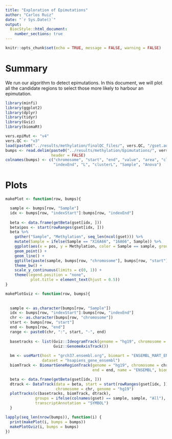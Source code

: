 ```yaml
---
title: "Exploration of Epimutations"
author: "Carlos Ruiz"
date: "`r Sys.Date()`"
output:
  BiocStyle::html_document:
    number_sections: true
---
```


```r
knitr::opts_chunk$set(echo = TRUE, message = FALSE, warning = FALSE)
```

# Summary

We run our algorithm to detect epimutations. In this document, we will plot all the candidate regions to select those more likely to harbour an epimutation.

```r
library(minfi)
library(ggplot2)
library(dplyr)
library(tidyr)
library(Gviz)
library(biomaRt)

vers.epiMut <- "v4"
vers.QC <- "v3"
load(paste0("../results/methylation/finalQC_files/", vers.QC, "/gset.autosomic.Rdata"))
bumps <- read.delim(paste0("../results/methylation/Epimutations/", vers.epiMut, "/bumpsSel.txt"), 
                    header = FALSE)
colnames(bumps) <- c("chromosome", "start", "end", "value", "area", "cluster", "indexStart",
                     "indexEnd", "L", "clusterL", "Sample", "Anova")
```


# Plots

```r
makePlot <- function(row, bumps){

  sample <- bumps[row, "Sample"]
  idx <- bumps[row, "indexStart"]:bumps[row, "indexEnd"]
  
  beta <- data.frame(getBeta(gset[idx, ]))
  beta$pos <- start(rowRanges(gset[idx, ]))
  beta %>%
    gather("Sample", "Methylation", seq_len(ncol(gset))) %>%
    mutate(Sample = ifelse(Sample == "X16A66", "16A66", Sample)) %>%
    ggplot(aes(x = pos, y = Methylation, color = Sample == sample, group = Sample)) +
    geom_point() + 
    geom_line() +
    ggtitle(paste(sample, bumps[row, "chromosome"], bumps[row, "start"], bumps[row, "end"])) +
    theme_bw() +
    scale_y_continuous(limits = c(0, 1)) +
    theme(legend.position = "none",
           plot.title = element_text(hjust = 0.5))
}

makePlotGviz <- function(row, bumps){
  
 
  sample <- as.character(bumps[row, "Sample"])
  idx <- bumps[row, "indexStart"]:bumps[row, "indexEnd"]
  chr <- as.character(bumps[row, "chromosome"])
  start <- bumps[row, "start"]
  end <- bumps[row, "end"]
  range <- paste0(chr, ":", start, "-", end)
  
  basetracks <- list(Gviz::IdeogramTrack(genome = "hg19", chromosome = chr), 
                     Gviz::GenomeAxisTrack())
  
  bm <- useMart(host = "grch37.ensembl.org", biomart = "ENSEMBL_MART_ENSEMBL",
                dataset = "hsapiens_gene_ensembl")
  biomTrack <- BiomartGeneRegionTrack(genome = "hg19", chromosome = chr, start = start, 
                                      end = end, name = "ENSEMBL", biomart = bm)

  beta <- data.frame(getBeta(gset[idx, ]))
  dtrack <- DataTrack(data = beta, start = start(rowRanges(gset[idx, ])), width = 1,
                      chromosome = chr, genome = "hg19")
  plotTracks(c(basetracks, biomTrack, dtrack),
             groups = ifelse(colnames(gset) == sample, sample, "All"), type = "b",
             transcriptAnnotation = "SYMBOL")
  }

```

```r
lapply(seq_len(nrow(bumps)), function(i) {
  print(makePlot(i, bumps = bumps))
  makePlotGviz(i, bumps = bumps)
})
```

